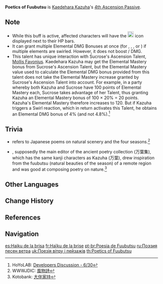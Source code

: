 {{Talent Infobox
|image         = Talent Poetics of Fuubutsu.png
|character     = Kaedehara Kazuha
|type          = 4th Ascension Passive
|info          = Upon triggering a [[Swirl]] reaction, Kaedehara Kazuha will grant all party members a 0.04% Elemental DMG Bonus to the element absorbed by Swirl for every point of [[Elemental Mastery]] he has for 8s. Bonuses for different elements obtained through this method can co-exist.
|scale_att1    = Elemental Mastery
|utility1      = Percentage DMG Increase
|utility2      = Elemental Reaction Dependent
}}
'''Poetics of Fuubutsu''' is [[Kaedehara Kazuha]]'s [[4th Ascension Passive]].

==Note==
* While this buff is active, affected characters will have the [[File:Icon Attribute Attack.png|20px]] icon displayed next to their HP bars.
* It can grant multiple Elemental DMG Bonuses at once (for {{Hydro}}, {{Pyro}}, {{Cryo}}, or {{Electro}}) if multiple elements are swirled. However, it does not boost {{Anemo}}/{{Geo}} DMG.
*This talent has unique interaction with Sucrose's Ascension Talent, [[Mollis Favonius]]. Kaedehara Kazuha may get the Elemental Mastery bonus from Sucrose's Ascension Talent, but the Elemental Mastery value used to calculate the Elemental DMG bonus provided from this talent does not take the Elemental Mastery increase granted by Sucrose's Ascension Talent into account. For example, in a party whereby both Kazuha and Sucrose have 100 points of Elemental Mastery each, Sucrose takes advantage of her Talent, thus granting Kazuha an Elemental Mastery bonus of 100 × 20% = 20 points. Kazuha's Elemental Mastery therefore increases to 120. But if Kazuha triggers a Swirl reaction, which in return activates this Talent, he obtains an Elemental DMG bonus of 4% (and not 4.8%).<ref>HoYoLAB: [https://www.hoyolab.com/article/503042 Developers Discussion - 6/30] </ref>

==Trivia==
*{{Lang|Poetics of Fuubutsu|ja=風物詩|ja_rm=Fuubutsu-shi|ja_tl=Poetics of Scenery and Things}} refers to Japanese poems on natural scenery and the four seasons.<ref>WWWJDIC: [https://www.edrdg.org/cgi-bin/wwwjdic/wwwjdic?1MDJ%C9%F7%CA%AA%BB%ED 風物詩]</ref>
*{{w|Ōtomo no Yakamochi|Ootomo no Yakamochi}}, supposedly the main editor of the ancient poetry collection {{w|Man'yōshū|Man'youshuu}} (万葉集), which has the same kanji characters as Kazuha (万葉), drew inspiration from the fuubutsu (natural beauties of the season) of a remote region and was good at composing poetry on nature.<ref>Kotobank: [https://kotobank.jp/word/大伴家持-39439 大伴家持]</ref>

==Other Languages==
{{Other Languages
|en      = Poetics of Fuubutsu
|zhs     = 风物之诗咏
|zhs_rm  = Fēngwù zhī Shī Yǒng
|zht     = 風物之詩詠
|zht_rm  = Fēngwù zhī Shī Yǒng
|zh_tl   = 
|ja      = 風物の詩吟
|ja_rm   = Fuubutsu no Shigin
|ja_tl   = Poems of Natural Scenery
|ko      = 바람 속 시 낭송
|ko_rm   = Baram sok Si nangsong
|ko_tl   = Recite poem in the Wind
|es      = Haiku de la brisa
|es_tl   = Haiku of the Breeze
|fr      = Haïku de la brise
|fr_tl   = Haiku of the Breeze
|ru      = Поэзия песен ветра
|ru_tl   = 
|th      = Poetics of Fuubutsu
|vi      = Cảnh Vật Thì Thầm
|vi_tl   = 
|de      = Poesie von Fuubutsu
|de_tl   = Poetry of Fuubutsu
|id      = Poetics of Fuubutsu
|pt      = Poesia de Fuubutsu
|pt_tl   = 
}}

==Change History==
{{Change History|1.6}}

==References==
{{Reflist}}

==Navigation==
{{Talent Navbox|Kaedehara Kazuha}}

[[es:Haiku de la brisa]]
[[fr:Haïku de la brise]]
[[pt-br:Poesia de Fuubutsu]]
[[ru:Поэзия песен ветра]]
[[uk:Поезія вітру і пейзажів]]
[[th:Poetics of Fuubutsu]]